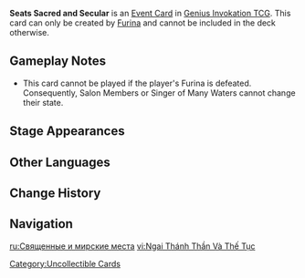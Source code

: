 {{Genius Invokation TCG Infobox
|id          = 112113
|image       = Seats Sacred and Secular Event Card.png
|type        = Event Card
|createdby   = Soloist's Solicitation;Arkhe: Seats Sacred and Secular
|matching    = 0
|effect      = When in Arkhe: Pneuma or Arkhe: Ousia states, switch Furina's state.<br>If you have '''[[Salon Members]]''' or '''[[Singer of Many Waters]]''' on the field, change their state as well.
|features    = Furina
}}
'''Seats Sacred and Secular''' is an [[Event Card]] in [[Genius Invokation TCG]]. This card can only be created by [[Furina (Character Card)|Furina]] and cannot be included in the deck otherwise.

==Gameplay Notes==
*This card cannot be played if the player's Furina is defeated. Consequently, Salon Members or Singer of Many Waters cannot change their state.

==Stage Appearances==
{{Genius Invokation TCG Stage Appearances|createdby=Furina (Character Card)}}

==Other Languages==
{{Other Languages
|en       = Seats Sacred and Secular
|zhs      = 圣俗杂座
|zhs_rm   = 
|zht      = 聖俗雜座
|zht_rm   = 
|zh_tl    = 
|ja       = 聖俗の座客
|ja_rm    = Seizoku no Zakaku{{Assumed}}
|ja_tl    = 
|ko       = 성과 속
|ko_rm    = 
|ko_tl    = 
|es       = Sacralidad y secularidad
|es_tl    = Sacredness and Secularity
|fr       = Sacralité et sécularisation
|fr_tl    = Sacredness and Secularization
|ru       = Священные и мирские места
|ru_tl    = Sacred and Secular Seats
|th       = Seats Sacred and Secular
|vi       = Ngai Thánh Thần Và Thế Tục
|vi_tl    = 
|de       = Thron der Geistlichkeit und Weltlichkeit
|de_tl    = Throne of Spirituality and Secularism
|id       = Seats Sacred and Secular
|pt       = Trono Sagrado e Secular
|pt_tl    = 
|tr       = Kutsal ve Laik Tahtlar
|tr_tl    = 
|it       = Seggi sacri e secolari
|it_tl    = 
}}

==Change History==
{{Change History|4.7}}

==Navigation==
{{Genius Invokation TCG Navbox|Event Card}}

[[Category:Uncollectible Cards]]

[[ru:Священные и мирские места]]
[[vi:Ngai Thánh Thần Và Thế Tục]]